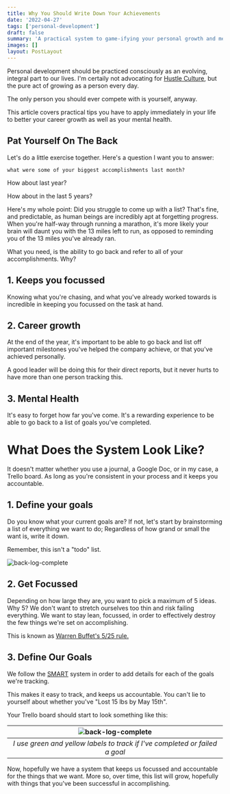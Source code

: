 ```yaml
---
title: Why You Should Write Down Your Achievements
date: '2022-04-27'
tags: ['personal-development']
draft: false
summary: 'A practical system to game-ifying your personal growth and mental health'
images: []
layout: PostLayout
---
```


Personal development should be practiced consciously as an evolving, integral part to our lives. I'm certaily not advocating for [Hustle Culture][0], but the pure act of growing as a person every day.

The only person you should ever compete with is yourself, anyway.

This article covers practical tips you have to apply immediately in your life to better your career growth as well as your mental health.

## Pat Yourself On The Back

Let's do a little exercise together. Here's a question I want you to answer:

```
what were some of your biggest accomplishments last month?
```

How about last year?

How about in the last 5 years?

Here's my whole point: Did you struggle to come up with a list? That's fine, and predictable, as human beings are incredibly apt at forgetting progress. When you're half-way through running a marathon, it's more likely your brain will daunt you with the 13 miles left to run, as opposed to reminding you of the 13 miles you've already ran.

What you need, is the ability to go back and refer to all of your accomplishments. Why?

## 1. Keeps you focussed

Knowing what you're chasing, and what you've already worked towards is incredible in keeping you focussed on the task at hand.

## 2. Career growth

At the end of the year, it's important to be able to go back and list off important milestones you've helped the company achieve, or that you've achieved personally.

A good leader will be doing this for their direct reports, but it never hurts to have more than one person tracking this.

## 3. Mental Health

It's easy to forget how far you've come. It's a rewarding experience to be able to go back to a list of goals you've completed.

# What Does the System Look Like?

It doesn't matter whether you use a journal, a Google Doc, or in my case, a Trello board. As long as you're consistent in your process and it keeps you accountable.

## 1. Define your goals

Do you know what your current goals are? If not, let's start by brainstorming a list of everything we want to do; Regardless of how grand or small the want is, write it down.

Remember, this isn't a "todo" list.

![back-log-complete](/static/images/achievements/backlog.png)

## 2. Get Focussed

Depending on how large they are, you want to pick a maximum of 5 ideas. Why 5? We don't want to stretch ourselves too thin and risk failing everything. We want to stay lean, focussed, in order to effectively destroy the few things we're set on accomplishing.

This is known as [Warren Buffet's 5/25 rule.][2]

## 3. Define Our Goals

We follow the [SMART][1] system in order to add details for each of the goals we're tracking.

This makes it easy to track, and keeps us accountable. You can't lie to yourself about whether you've "Lost 15 lbs by May 15th".

Your Trello board should start to look something like this:

|       ![back-log-complete](/static/images/achievements/inflight.png)        |
| :-------------------------------------------------------------------------: |
| _I use green and yellow labels to track if I've completed or failed a goal_ |

Now, hopefully we have a system that keeps us focussed and accountable for the things that we want. More so, over time, this list will grow, hopefully with things that you've been successful in accomplishing.

[0]: https://www.monster.com/career-advice/article/what-is-hustle-culture
[1]: https://www.indeed.com/career-advice/career-development/smart-goals
[2]: https://www.youtube.com/watch?v=gkhtYs22bLI&ab_channel=TheArtofImprovement
